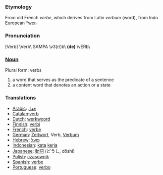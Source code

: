 ===Etymology===
From old French ''verbe'', which derives from Latin ''verbum'' (word), from Indo European *[[wer-]]
===Pronunciation===
[Verb] \Verb\ SAMPA \v3(r/)b\ '''(de)''' \vERb\
===[[Noun]]===
Plural form: verbs
# a word that serves as the predicate of a sentence
# a content word that denotes an action or a state
===Translations===
*[[Arabic]]: [[فعل]]
*[[Catalan]]:[[verb]]
*[[Dutch]]: [[werkwoord]]
*[[Finnish]]: [[verbi]]
*[[French]]: [[verbe]]
*[[German]]: [[Zeitwort]], Verb, [[Verbum]]
*[[Hebrew]]: [[פועל]]
*[[Indonesian]]: [[kata]] [[kerja]]
*[[Japanese]]: [[動詞]] (どうし, dōshi)
*[[Polish]]: [[czasownik]]
*[[Spanish]]: [[verbo]]
*[[Portuguese]]: [[verbo]]